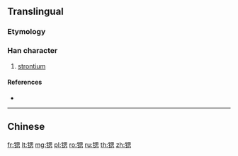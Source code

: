 {{character info/new}}
{{also|鍶}}
==Translingual==

===Etymology===
{{Han simp|鍶|f=釒|t=钅}}

===Han character===
{{Han char|rn=167|rad=钅|as=09|sn=14|four=|canj=CWP,OPWP,XCWP}}

# [[strontium]]

====References====
* {{Han ref|kx=1328.061|hdz=64231.080|uh=9536|ud=38198}}

----

==Chinese==
{{zh-see|鍶}}

[[fr:锶]]
[[lt:锶]]
[[mg:锶]]
[[pl:锶]]
[[ro:锶]]
[[ru:锶]]
[[th:锶]]
[[zh:锶]]